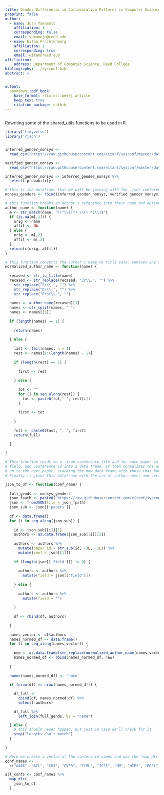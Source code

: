 ```yaml
---
title: Gender Differences in Collaboration Patterns in Computer Science
preprint: false
author:
  - name: Josh Yamamoto
    affiliation: 1
    corresponding: false
    email: yamamojo@reed.edu
  - name: Eitan Frachtenberg
    affiliation: 1
    corresponding: true
    email: eitan@reed.eud
affiliation:
    address: Department of Computer Science, Reed College
bibliography: ../sysconf.bib
abstract: >


output:
  bookdown::pdf_book:
    base_format: rticles::peerj_article
    keep_tex: true
    citation_package: natbib
---
```


```r
```

Rewriting some of the shared_utils functions to be used in R.

```r
library('tidyverse')
library('rjson')


inferred_gender_nonsys <- 
  read_csv("https://raw.githubusercontent.com/eitanf/sysconf/master/data/nonsys_inferred_gender_mapping.csv")

verified_gender_nonsys <-
  read_csv("https://raw.githubusercontent.com/eitanf/sysconf/master/data/nonsys_verified_gender_mapping.csv")

inferred_gender_nonsys <- inferred_gender_nonsys %>% 
  select(-probability)

# this is the dataframe that we will be joining with the .json conference files that we convert to .csvs
nonsys_genders <- rbind(inferred_gender_nonsys, verified_gender_nonsys)

# this function breaks an author's reference into their name and optionally their affiliation 
author_name <- function(name) {
  m <- str_match(name, "([^\\(]*) \\((.*)\\)$")
  if (is.na(m[,1])) {
    orig <- name
    affil <- NA
  } else {
    orig <- m[,2]
    affil <- m[,3]
  }
  return(c(orig, affil))
}

# this function converts the author's name to title case, removes any titles, and formats their name to be 'lastname, firstname'
normalized_author_name <- function(name) {
  
  recased <- str_to_title(name)
  recased <- str_replace(recased, "Jr\\.", "") %>% 
    str_replace("Sr\\.", "") %>% 
    str_replace("Dr\\.", "") %>% 
    str_replace("Prof\\.", "")
  
  names <- author_name(recased)[1]
  names <- str_split(names, " ")
  names <- names[[1]]
  
  if (length(names) == 1) {
    
    return(names)
    
  } else {
    
    last <- tail(names, n = 1)
    rest <- names[1:(length(names) - 1)]
    
    if (length(rest) == 1) {
      
      first <- rest
      
    } else {
  
      tot <- ""
      for (i in seq_along(rest)) {
        tot <- paste0(tot,' ', rest[i])
      }
    
      first <- tot
      
    }
    
    full <- paste0(last, ", ", first)
    return(full)

  }
  
}
```


```r
# This function reads in a .json conference file and for each paper in the conference it extracts the author names, paper id,
# field, and conference id into a data frame. It then normalizes the names using 'normalized_author_name' and moves
# on to the next paper, stacking the new data frame with those that have already been created each time.
# Finally it joins this dataframe with the csv of author names and corresponding genders.

json_to_df <- function(conf_name) {
  
  full_gends <- nonsys_genders
  json_fpath <- paste0("https://raw.githubusercontent.com/eitanf/sysconf/master/data/conf/", conf_name, ".json")
  json <- fromJSON(file = json_fpath)
  json_sub <- json[['papers']]
  
  df <- data.frame()
  for (i in seq_along(json_sub)) {
    
    id <- json_sub[[i]][1]
    authors <- as.data.frame(json_sub[[i]][3])
    
    authors <- authors %>% 
      mutate(paper_id = str_sub(id, -3L, -1L)) %>% 
      mutate(conf = json[[1]])
    
    if (length(json[['field']]) != 0) {
      
      authors <- authors %>% 
        mutate(field = json[['field']])
      
    } else {
      
      authors <- authors %>% 
        mutate(field = "")
      
    }
  
    df <- rbind(df, authors)
    
  }
  
  names_vector <- df$authors
  names_normed_df <- data.frame()
  for (i in seq_along(names_vector)) {
  
    new <- as.data.frame(str_replace(normalized_author_name(names_vector[i]), "\\s+", " "))
    names_normed_df <- rbind(names_normed_df, new)
    
  }
  
  names(names_normed_df) <- "name"
  
  if (nrow(df) == nrow(names_normed_df)) {

    df_full <-
      cbind(df, names_normed_df) %>%
      select(-authors)

    df_full %>%
      left_join(full_gends, by = "name")

  } else {
    # this should never happen, but just in case we'll check for it
    stop("lengths don't match")
  }
  
}
```


```r
# Here we create a vector of the conference names and use the 'map_dfr' function to apply 'json_to_df' to each conference.
conf_names <- 
  c("AAAI", "ACL", "CHI", "CVPR", "ICML", "ICSE", "MM", "NIPS", "POPL","SIGCSE", "SIGGRAPH", "SODA", "STOC", "WSDM", "WWW")

all_confs <- conf_names %>% 
  map_dfr(
    json_to_df
  )

```

